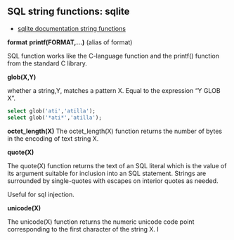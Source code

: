 ## SQL string functions: sqlite


- [sqlite documentation string functions](https://www.sqlite.org/lang_corefunc.html)




**format**
**printf(FORMAT,...)** (alias of format)


SQL function works like the  C-language function and the printf() function from the standard C library.

**glob(X,Y)**

whether a string,Y, matches a pattern X.
Equal to the expression "Y GLOB X".


```sql
select glob('ati','atilla'); 
select glob('*ati*','atilla');
```


**octet_length(X)**
The octet_length(X) function returns the number of bytes in the encoding of text string X. 

**quote(X)**

The quote(X) function returns the text of an SQL literal which is the value of its argument suitable for inclusion into an SQL statement. Strings are surrounded by single-quotes with escapes on interior quotes as needed. 

Useful for sql injection.


**unicode(X)**

The unicode(X) function returns the numeric unicode code point corresponding to the first character of the string X. I
